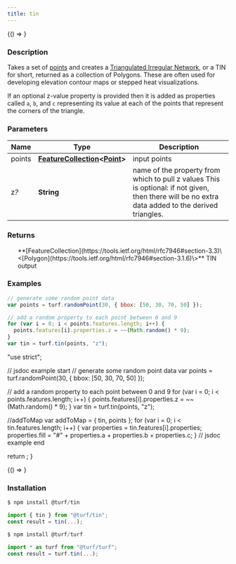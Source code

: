 ```yaml
---
title: tin
---
```



<!-- Expose turf as global var for experimenting in the browser console -->

<BrowserOnly>{() => <WindowTurfGlobal turf={turf} />}</BrowserOnly>

### Description

Takes a set of [points](https://tools.ietf.org/html/rfc7946#section-3.1.2) and creates a
[Triangulated Irregular Network](http://en.wikipedia.org/wiki/Triangulated_irregular_network),
or a TIN for short, returned as a collection of Polygons. These are often used
for developing elevation contour maps or stepped heat visualizations.

If an optional z-value property is provided then it is added as properties called `a`, `b`,
and `c` representing its value at each of the points that represent the corners of the
triangle.

### Parameters

| Name      | Type                                                                                                                                   | Description                                                                                                                                       |
| --------- | -------------------------------------------------------------------------------------------------------------------------------------- | ------------------------------------------------------------------------------------------------------------------------------------------------- |
| points    | **[FeatureCollection](https://tools.ietf.org/html/rfc7946#section-3.3)\<[Point](https://tools.ietf.org/html/rfc7946#section-3.1.2)\>** | input points                                                                                                                                      |
| z<i>?</i> | **String**                                                                                                                             | name of the property from which to pull z values This is optional: if not given, then there will be no extra data added to the derived triangles. |

### Returns

<ul>
  **[FeatureCollection](https://tools.ietf.org/html/rfc7946#section-3.3)\<[Polygon](https://tools.ietf.org/html/rfc7946#section-3.1.6)\>** TIN output

</ul>

### Examples

```javascript
// generate some random point data
var points = turf.randomPoint(30, { bbox: [50, 30, 70, 50] });

// add a random property to each point between 0 and 9
for (var i = 0; i < points.features.length; i++) {
  points.features[i].properties.z = ~~(Math.random() * 9);
}
var tin = turf.tin(points, "z");
```

  "use strict";

  // jsdoc example start
  // generate some random point data
  var points = turf.randomPoint(30, { bbox: [50, 30, 70, 50] });

  // add a random property to each point between 0 and 9
  for (var i = 0; i < points.features.length; i++) {
    points.features[i].properties.z = ~~(Math.random() * 9);
  }
  var tin = turf.tin(points, "z");

  //addToMap
  var addToMap = { tin, points };
  for (var i = 0; i < tin.features.length; i++) {
    var properties = tin.features[i].properties;
    properties.fill = "#" + properties.a + properties.b + properties.c;
  }
  // jsdoc example end

  return <ExampleMap addToMap={addToMap} />;
}

<!-- prettier-ignore -->
<BrowserOnly>{() => <Map0 />}</BrowserOnly>

### Installation

```javascript
$ npm install @turf/tin

import { tin } from "@turf/tin";
const result = tin(...);
```

```javascript
$ npm install @turf/turf

import * as turf from "@turf/turf";
const result = turf.tin(...);
```
